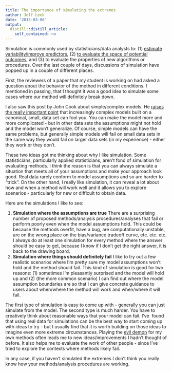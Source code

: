 ```yaml
---
title: The importance of simulating the extremes
author: Jeff Leek
date: '2013-03-06'
output:
  distill::distill_article:
    self_contained: no
---
```


Simulation is commonly used by statisticians/data analysts to: (1) [estimate variability/improve predictors](http://en.wikipedia.org/wiki/Bootstrapping_(statistics)), (2) [to evaluate the space of potential outcomes](http://en.wikipedia.org/wiki/Monte_Carlo_method), and (3) to evaluate the properties of new algorithms or procedures. Over the last couple of days, discussions of simulation have popped up in a couple of different places.

First, the reviewers of a paper that my student is working on had asked a question about the behavior of the method in different conditions. I mentioned in passing, that I thought it was a good idea to simulate some cases where our method will definitely break down.

I also saw this post by John Cook about simple/complex models. He [raises the really important point](http://www.johndcook.com/blog/2013/03/05/data-calls-the-models-bluff/) that increasingly complex models built on a canonical, small, data set can fool you. You can make the model more and more complicated - but in other data sets the assumptions might not hold and the model won't generalize. Of course, simple models can have the same problems, but generally simple models will fail on small data sets in the same way they would fail on larger data sets (in my experience) - either they work or they don't.

These two ideas got me thinking about why I like simulation. Some statisticians, particularly applied statisticians, aren't fond of simulation for evaluating methods. I think the reason is that you can always simulate a situation that meets all of your assumptions and make your approach look good. Real data rarely conform to model assumptions and so are harder to "trick". On the other hand, I really like simulation, it can reveal a lot about how and when a method will work well and it allows you to explore scenarios - particularly for new or difficult to obtain data.

Here are the simulations I like to see:

  1. **Simulation where the assumptions are true** There are a surprising number of proposed methods/analysis procedures/analyses that fail or perform poorly even when the model assumptions hold. This could be because the methods overfit, have a bug, are computationally unstable, are on the wrong place on the bias/variance tradeoff curve, etc. etc. etc. I always do at least one simulation for every method where the answer should be easy to get, because I know if I don't get the right answer, it is back to the drawing board.
  2. **Simulation where things should definitely fail** I like to try out a few realistic scenarios where I'm pretty sure my model assumptions won't hold and the method should fail. This kind of simulation is good for two reasons: (1) sometimes I'm pleasantly surprised and the model will hold up and (2) (the more common scenario) I can find out where the model assumption boundaries are so that I can give concrete guidance to users about when/where the method will work and when/where it will fail.

The first type of simulation is easy to come up with - generally you can just simulate from the model. The second type is much harder. You have to creatively think about reasonable ways that your model can fail. I've  found that using real data for simulations can be the best way to start coming up with ideas to try - but I usually find that it is worth building on those ideas to imagine even more extreme circumstances. Playing the [evil demon](http://en.wikipedia.org/wiki/Evil_demon) for my own methods often leads me to new ideas/improvements I hadn't thought of before. It also helps me to evaluate the work of other people - since I've tried to explore the contexts where methods likely fail.

In any case, if you haven't simulated the extremes I don't think you really know how your methods/analysis procedures are working.
